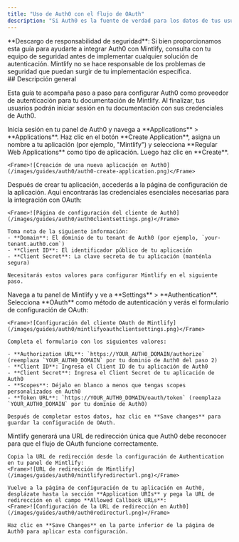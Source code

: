 ```yaml
---
title: "Uso de Auth0 con el flujo de OAuth"
description: "Si Auth0 es la fuente de verdad para los datos de tus usuarios, puedes configurar Mintlify como una aplicación cliente de OAuth para autenticar a tus usuarios."
---
```


<Note>
  **Descargo de responsabilidad de seguridad**: Si bien proporcionamos esta guía para ayudarte a integrar Auth0 con Mintlify, consulta con tu equipo de seguridad antes de implementar cualquier solución de autenticación. Mintlify no se hace responsable de los problemas de seguridad que puedan surgir de tu implementación específica.
</Note>

<div id="overview">
  ## Descripción general
</div>

Esta guía te acompaña paso a paso para configurar Auth0 como proveedor de autenticación para tu documentación de Mintlify. Al finalizar, tus usuarios podrán iniciar sesión en tu documentación con sus credenciales de Auth0.

<Steps>
  <Step title="Create a Regular Web Application in Auth0">
    Inicia sesión en tu panel de Auth0 y navega a **Applications** > **Applications**. Haz clic en el botón **Create Application**, asigna un nombre a tu aplicación (por ejemplo, "Mintlify") y selecciona **Regular Web Applications** como tipo de aplicación. Luego haz clic en **Create**.
    
    <Frame>![Creación de una nueva aplicación en Auth0](/images/guides/auth0/auth0-create-application.png)</Frame>
  </Step>
  <Step title="Get client information">
    Después de crear tu aplicación, accederás a la página de configuración de la aplicación. Aquí encontrarás las credenciales esenciales necesarias para la integración con OAuth:
    
    <Frame>![Página de configuración del cliente de Auth0](/images/guides/auth0/auth0clientsettings.png)</Frame>
    
    Toma nota de la siguiente información:
    - **Domain**: El dominio de tu tenant de Auth0 (por ejemplo, `your-tenant.auth0.com`)
    - **Client ID**: El identificador público de tu aplicación
    - **Client Secret**: La clave secreta de tu aplicación (manténla segura)
    
    Necesitarás estos valores para configurar Mintlify en el siguiente paso.
  </Step>
  <Step title="Setup Mintlify client">
    Navega a tu panel de Mintlify y ve a **Settings** > **Authentication**. Selecciona **OAuth** como método de autenticación y verás el formulario de configuración de OAuth:
    
    <Frame>![Configuración del cliente OAuth de Mintlify](/images/guides/auth0/mintlifyoauthclientsettings.png)</Frame>
    
    Completa el formulario con los siguientes valores:
    
    - **Authorization URL**: `https://YOUR_AUTH0_DOMAIN/authorize` (reemplaza `YOUR_AUTH0_DOMAIN` por tu dominio de Auth0 del paso 2)
    - **Client ID**: Ingresa el Client ID de tu aplicación de Auth0
    - **Client Secret**: Ingresa el Client Secret de tu aplicación de Auth0
    - **Scopes**: Déjalo en blanco a menos que tengas scopes personalizados en Auth0
    - **Token URL**: `https://YOUR_AUTH0_DOMAIN/oauth/token` (reemplaza `YOUR_AUTH0_DOMAIN` por tu dominio de Auth0)
    
    Después de completar estos datos, haz clic en **Save changes** para guardar la configuración de OAuth.
  </Step>
  <Step title="Configure Callback URL">
    Mintlify generará una URL de redirección única que Auth0 debe reconocer para que el flujo de OAuth funcione correctamente.
    
    Copia la URL de redirección desde la configuración de Authentication en tu panel de Mintlify:
    <Frame>![URL de redirección de Mintlify](/images/guides/auth0/mintlifyredirecturl.png)</Frame>
    
    Vuelve a la página de configuración de tu aplicación en Auth0, desplázate hasta la sección **Application URIs** y pega la URL de redirección en el campo **Allowed Callback URLs**:
    <Frame>![Configuración de la URL de redirección en Auth0](/images/guides/auth0/auth0redirecturl.png)</Frame>
    
    Haz clic en **Save Changes** en la parte inferior de la página de Auth0 para aplicar esta configuración.
  </Step>
</Steps>